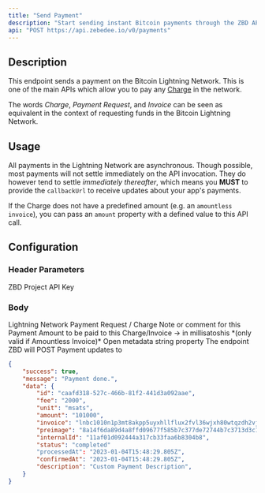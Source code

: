 ```yaml
---
title: "Send Payment"
description: "Start sending instant Bitcoin payments through the ZBD API."
api: "POST https://api.zebedee.io/v0/payments"
---
```


## Description

This endpoint sends a payment on the Bitcoin Lightning Network. This is one of the main APIs which allow you to pay any [Charge](/knowledge-base/glossary#charge) in the network.

<Tip>The words *Charge*, *Payment Request*, and *Invoice* can be seen as equivalent in the context of requesting funds in the Bitcoin Lightning Network.</Tip>

## Usage

All payments in the Lightning Network are asynchronous. Though possible, most payments will not settle immediately on the API invocation. They do however tend to settle *immediately thereafter*, which means you **MUST** to provide the `callbackUrl` to receive updates about your app's payments.

<Note>If the Charge does not have a predefined amount (e.g. an `amountless invoice`), you can pass an `amount` property with a defined value to this API call.</Note>

## Configuration

### Header Parameters

<ParamField required header="apikey" type="string">
  ZBD Project API Key
</ParamField>

### Body

<ParamField required body="invoice" type="string">
  Lightning Network Payment Request / Charge
</ParamField>

<ParamField initialValue="‎" body="description" type="string">
  Note or comment for this Payment
</ParamField>

<ParamField initialValue="‎" body="amount" type="string">
  Amount to be paid to this Charge/Invoice -> in millisatoshis *(only valid if Amountless Invoice)*
</ParamField>

<ParamField initialValue="‎" body="internalId" type="string">
  Open metadata string property
</ParamField>

<ParamField initialValue="‎" body="callbackUrl" type="string">
  The endpoint ZBD will POST Payment updates to
</ParamField>

<CodeGroup />

<ResponseExample>

```json Response
{
    "success": true,
    "message": "Payment done.",
    "data": {
        "id": "caafd318-527c-466b-81f2-441d3a092aae",
        "fee": "2000",
        "unit": "msats",
        "amount": "101000",
        "invoice": "lnbc1010n1p3mt8akpp5uyxhllflux2fvl36wjxh80wtqzdh2vjmu8cdyzuap578az80v74qdqcd3hzucmpwd5zqurp09kk2mn5cqzpgxqzjhsp550s770zy4puj76wqnua0hmym883gr07dhuast5ygcm44grl6z7ns9qyyssqgf7sumdmxwzgkq2m0h9lcv530sqs0m4t4shlu98djrrckrtulcmr8rear70dyftdm67jvgncxgz4jmd6ksx87jvnj88e39un48ssk4gp8vs4u5",
        "preimage": "8a14f6da89d4a8ffd09677f585b7c377de72744b7c3713d3c115fa71ca4fc290",
        "internalId": "11af01d092444a317cb33faa6b8304b8",
        "status": "completed"
        "processedAt": "2023-01-04T15:48:29.805Z",
        "confirmedAt": "2023-01-04T15:48:29.805Z",
        "description": "Custom Payment Description",
    }
}
```

</ResponseExample>
